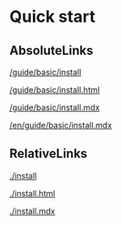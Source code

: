 # Quick start

## AbsoluteLinks

[/guide/basic/install](/guide/basic/install)

[/guide/basic/install.html](/guide/basic/install.html)

[/guide/basic/install.mdx](/guide/basic/install.mdx)

[/en/guide/basic/install.mdx](/en/guide/basic/install.mdx)

## RelativeLinks

[./install](./install)

[./install.html](./install.html)

[./install.mdx](./install.mdx)

